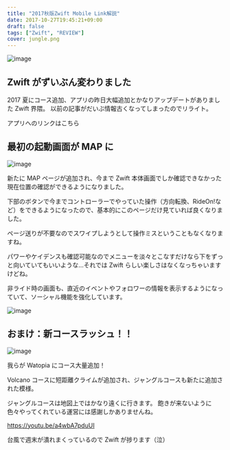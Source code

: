 ---
title: "2017秋版Zwift Mobile Link解説"
date: 2017-10-27T19:45:21+09:00
draft: false
tags: ["Zwift", "REVIEW"]
cover: jungle.png
---

![image](jungle.png)

## Zwift がずいぶん変わりました

2017 夏にコース追加、アプリの昨日大幅追加とかなりアップデートがありました Zwift 界隈。
以前の記事がだいぶ情報古くなってしまったのでリライト。

アプリへのリンクはこちら

<LinkBox url="https://itunes.apple.com/jp/app/zwift-mobile-link/id934083691" />

<LinkBox url="https://play.google.com/store/apps/details?id=com.zwift.android.prod" />

## 最初の起動画面が MAP に

![image](./Screenshot_20171028-222532.png)

新たに MAP ページが追加され、今まで Zwift 本体画面でしか確認できなかった現在位置の確認ができるようになりました。

下部のボタンで今までコントローラーでやっていた操作（方向転換、RideOn!など）をできるようになったので、基本的にこのページだけ見ていれば良くなりました。

ページ送りが不要なのでスワイプしようとして操作ミスということもなくなりますね。

パワーやケイデンスも確認可能なのでメニューを淡々とこなすだけなら下をずっと向いていてもいいような…それでは Zwift らしい楽しさはなくなっちゃいますけどね。

非ライド時の画面も、直近のイベントやフォロワーの情報を表示するようになっていて、ソーシャル機能を強化しています。

![image](Screenshot_20171028-222405.png)

## おまけ：新コースラッシュ！！

![image](jungle.png)

我らが Watopia にコース大量追加！

Volcano コースに短距離クライムが追加され、ジャングルコースも新たに追加された模様。

ジャングルコースは地図上ではかなり遠くに行きます。
飽きが来ないように色々やってくれている運営には感謝しかありませんね。

https://youtu.be/a4wbA7pduUI

台風で週末が潰れまくっているので Zwift が捗ります（泣）

<LinkBox isAmazonLink url="https://www.amazon.co.jp/dp/B00J87AN1M/" />

